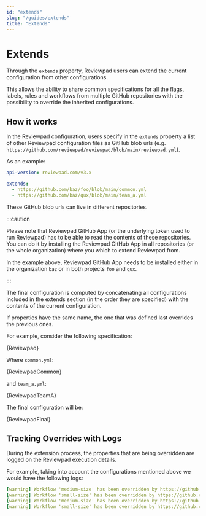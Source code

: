 ```yaml
---
id: "extends"
slug: "/guides/extends"
title: "Extends"
---
```



# Extends

Through the `extends` property, Reviewpad users can extend the current configuration from other configurations.

This allows the ability to share common specifications for all the flags, labels, rules and workflows
from multiple GitHub repositories with the possibility to override the inherited configurations.


## How it works

In the Reviewpad configuration, users specify in the `extends` property
a list of other Reviewpad configuration files as GitHub blob urls (e.g. `https://github.com/reviewpad/reviewpad/blob/main/reviewpad.yml`).

As an example:
```yml
api-version: reviewpad.com/v3.x

extends:
  - https://github.com/baz/foo/blob/main/common.yml
  - https://github.com/baz/qux/blob/main/team_a.yml
```

These GitHub blob urls can live in different repositories.

:::caution

Please note that Reviewpad GitHub App (or the underlying token used to run Reviewpad) has to be able to read the contents of these repositories.
You can do it by installing the Reviewpad GitHub App in all repositories (or the whole organization) where you which to extend Reviewpad from.

In the example above, Reviewpad GitHub App needs to be installed either in the organization `baz` or in both projects `foo` and `qux`.

:::

The final configuration is computed by concatenating all configurations included in the extends section
(in the order they are specified) with the contents of the current configuration.

If properties have the same name, the one that was defined last overrides the previous ones.

For example, consider the following specification:

<CodeBlock language="yml" title="reviewpad.yml">{Reviewpad}</CodeBlock>

Where `common.yml`:

<CodeBlock language="yml" title="common.yml">{ReviewpadCommon}</CodeBlock>

and `team_a.yml`:

<CodeBlock language="yml" title="team_a.yml">{ReviewpadTeamA}</CodeBlock>

The final configuration will be:

<CodeBlock language="yml" title="reviewpad.yml">{ReviewpadFinal}</CodeBlock>

## Tracking Overrides with Logs

During the extension process, the properties that are being overridden are logged on the Reviewpad execution details.

For example, taking into account the configurations mentioned above we would have the following logs:
```yaml
[warning] Workflow 'medium-size' has been overridden by https://github.com/baz/foo/blob/main/common.yml
[warning] Workflow 'small-size' has been overridden by https://github.com/baz/foo/blob/main/common.yml
[warning] Workflow 'medium-size' has been overridden by https://github.com/baz/qux/blob/main/team_a.yml
[warning] Workflow 'small-size' has been overridden by https://github.com/baz/qux/blob/main/team_a.yml
```
